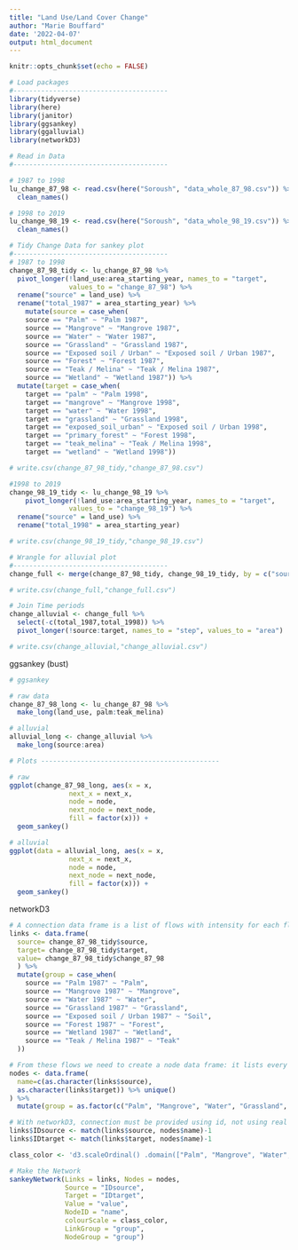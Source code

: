 ```yaml
---
title: "Land Use/Land Cover Change"
author: "Marie Bouffard"
date: '2022-04-07'
output: html_document
---
```


```r
knitr::opts_chunk$set(echo = FALSE)

# Load packages
#---------------------------------------
library(tidyverse)
library(here)
library(janitor)
library(ggsankey)
library(ggalluvial)
library(networkD3)

# Read in Data
#---------------------------------------

# 1987 to 1998
lu_change_87_98 <- read.csv(here("Soroush", "data_whole_87_98.csv")) %>% 
  clean_names()

# 1998 to 2019
lu_change_98_19 <- read.csv(here("Soroush", "data_whole_98_19.csv")) %>% 
  clean_names()

```

```r

# Tidy Change Data for sankey plot
#---------------------------------------
# 1987 to 1998
change_87_98_tidy <- lu_change_87_98 %>% 
  pivot_longer(!land_use:area_starting_year, names_to = "target",
               values_to = "change_87_98") %>% 
  rename("source" = land_use) %>% 
  rename("total_1987" = area_starting_year) %>% 
    mutate(source = case_when(
    source == "Palm" ~ "Palm 1987",
    source == "Mangrove" ~ "Mangrove 1987",
    source == "Water" ~ "Water 1987",
    source == "Grassland" ~ "Grassland 1987",
    source == "Exposed soil / Urban" ~ "Exposed soil / Urban 1987",
    source == "Forest" ~ "Forest 1987",
    source == "Teak / Melina" ~ "Teak / Melina 1987",
    source == "Wetland" ~ "Wetland 1987")) %>% 
  mutate(target = case_when(
    target == "palm" ~ "Palm 1998",
    target == "mangrove" ~ "Mangrove 1998",
    target == "water" ~ "Water 1998",
    target == "grassland" ~ "Grassland 1998",
    target == "exposed_soil_urban" ~ "Exposed soil / Urban 1998",
    target == "primary_forest" ~ "Forest 1998",
    target == "teak_melina" ~ "Teak / Melina 1998",
    target == "wetland" ~ "Wetland 1998"))

# write.csv(change_87_98_tidy,"change_87_98.csv")

#1998 to 2019
change_98_19_tidy <- lu_change_98_19 %>% 
    pivot_longer(!land_use:area_starting_year, names_to = "target",
               values_to = "change_98_19") %>% 
  rename("source" = land_use) %>% 
  rename("total_1998" = area_starting_year)

# write.csv(change_98_19_tidy,"change_98_19.csv")

# Wrangle for alluvial plot
#---------------------------------------
change_full <- merge(change_87_98_tidy, change_98_19_tidy, by = c("source", "target"))

# write.csv(change_full,"change_full.csv")

# Join Time periods
change_alluvial <- change_full %>% 
  select(-c(total_1987,total_1998)) %>% 
  pivot_longer(!source:target, names_to = "step", values_to = "area")

# write.csv(change_alluvial,"change_alluvial.csv")

```

ggsankey (bust)
```r
# ggsankey

# raw data
change_87_98_long <- lu_change_87_98 %>% 
  make_long(land_use, palm:teak_melina)

# alluvial
alluvial_long <- change_alluvial %>% 
  make_long(source:area)

# Plots ---------------------------------------------

# raw
ggplot(change_87_98_long, aes(x = x, 
               next_x = next_x, 
               node = node, 
               next_node = next_node,
               fill = factor(x))) +
  geom_sankey()

# alluvial
ggplot(data = alluvial_long, aes(x = x, 
               next_x = next_x, 
               node = node, 
               next_node = next_node,
               fill = factor(x))) +
  geom_sankey()

```

networkD3
```r
# A connection data frame is a list of flows with intensity for each flow
links <- data.frame(
  source= change_87_98_tidy$source,
  target= change_87_98_tidy$target,
  value= change_87_98_tidy$change_87_98
  ) %>% 
  mutate(group = case_when(
    source == "Palm 1987" ~ "Palm",
    source == "Mangrove 1987" ~ "Mangrove",
    source == "Water 1987" ~ "Water",
    source == "Grassland 1987" ~ "Grassland",
    source == "Exposed soil / Urban 1987" ~ "Soil",
    source == "Forest 1987" ~ "Forest",
    source == "Wetland 1987" ~ "Wetland",
    source == "Teak / Melina 1987" ~ "Teak"
  ))

# From these flows we need to create a node data frame: it lists every entities involved in the flow
nodes <- data.frame(
  name=c(as.character(links$source),
  as.character(links$target)) %>% unique()
) %>% 
  mutate(group = as.factor(c("Palm", "Mangrove", "Water", "Grassland", "Soil", "Forest", "Wetland", "Teak", "Palm", "Mangrove", "Water", "Grassland", "Soil", "Forest", "Wetland", "Teak")))

# With networkD3, connection must be provided using id, not using real name like in the links dataframe.. So we need to reformat it.
links$IDsource <- match(links$source, nodes$name)-1
links$IDtarget <- match(links$target, nodes$name)-1

class_color <- 'd3.scaleOrdinal() .domain(["Palm", "Mangrove", "Water", "Grassland", "Soil", "Forest", "Wetland", "Teak"]) .range(["#ffff01", "#74ffdf" , "#0d5de6", "#e9ffbe", "#feebbe", "#287404", "#bed2ff", "#e60f03"])'

# Make the Network
sankeyNetwork(Links = links, Nodes = nodes,
              Source = "IDsource", 
              Target = "IDtarget",
              Value = "value", 
              NodeID = "name", 
              colourScale = class_color, 
              LinkGroup = "group",  
              NodeGroup = "group")

```

